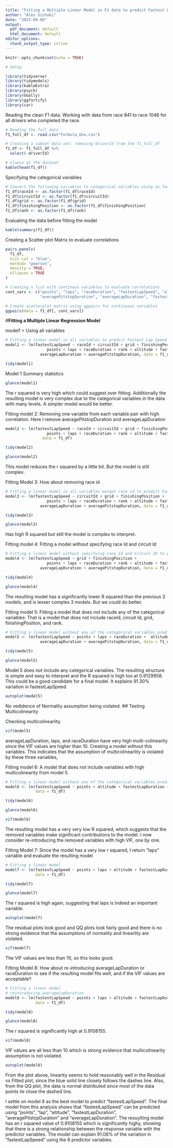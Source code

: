 ---
title: "Fitting a Multiple Linear Model in F1 data to predict Fastest Lap Speed."
author: "Alex Gichuki"
date: "2023-04-08"
output:
  pdf_document: default
  html_document: default
editor_options:
  chunk_output_type: inline
---

```{r setup, include=FALSE}
knitr::opts_chunk$set(echo = TRUE)
```


```{r, message=FALSE warning=false}
# Setup

library(tidyverse)
library(tidymodels)
library(kableExtra)
library(psych)
library(GGally)
library(ggfortify)
library(car)
```

Reading the clean F1 data. Working with data from race 841 to race 1046 for all drivers who completed the race.
```{r, message=FALSE}
# Reading the full data
f1_full_df <- read.csv("Formula_One.csv")

# Creating a subset data set: removing driverId from the f1_full_df
f1_df <- f1_full_df %>%
  select(-driverId)

# Glance at the dataset
kable(head(f1_df))
```

Specifying the categorical variables
```{r, message=FALSE}
# Convert the following variables to categorical variables using as.factor()
f1_df$raceId <- as.factor(f1_df$raceId)
f1_df$circuitId <- as.factor(f1_df$circuitId)
f1_df$grid <- as.factor(f1_df$grid)
f1_df$finishingPosition <- as.factor(f1_df$finishingPosition)
f1_df$rank <- as.factor(f1_df$rank)


```



Evaluating the data before fitting the model
```{r, message=FALSE}
kable(summary(f1_df))
```


Creating a Scatter plot Matrix to evaluate correlations
```{r, message=FALSE}
pairs.panels(
  f1_df,
  hist.col = "blue",
  method= "pearson",
  density = TRUE,
  ellipses = TRUE
)
```

```{r, message=FALSE}
# Creating a list with continous variables to evaluate correlations
cont_vars <- c("points", "laps", "raceDuration", "fastestLapSpeed", "altitude",
               "averagePitstopDuration", "averageLapDuration", "fastestLapDuration")

# Create scatterplot matrix using ggpairs for continuous variables
ggpairs(data = f1_df[, cont_vars])

```


#**Fitting a Multiple Linear Regression Model**

model1 = Using all variables
```{r, message=FALSE}
# Fitting a linear model in all variables to predict Fastest Lap Speed
model1 <- lm(fastestLapSpeed ~ raceId + circuitId + grid + finishingPosition +
                  points + laps + raceDuration + rank + altitude + fastestLapDuration +
               averageLapDuration + averagePitstopDuration, data = f1_df)

tidy(model1)

```

Model 1 Summary statistics
```{r, message=FALSE}
glance(model1)
```

The r squared is very high which could suggest over fitting. Additionally the resulting model is very complex due to the categorical variables in the data with many levels. A simpler  model would be better.

Fitting model 2:
Removing one variable from each variable pair with high correlation. Here I remove averagePitstopDuration and averageLapDuration 

```{r, message=FALSE}
model2 <- lm(fastestLapSpeed ~ raceId + circuitId + grid + finishingPosition +
                  points + laps + raceDuration + rank + altitude + fastestLapDuration, 
                data = f1_df)

tidy(model2)
```

```{r, message=FALSE}
glance(model2)
```
This model reduces the r squared by a little bit. But the model is still complex.


Fitting Model 3: 
How about removing race id

```{r, message=FALSE}
# Fitting a linear model in all variables except race id to predict Fastest Lap Speed
model3 <- lm(fastestLapSpeed ~ circuitId + grid + finishingPosition +
                  points + laps + raceDuration + rank + altitude + fastestLapDuration +
               averageLapDuration + averagePitstopDuration, data = f1_df)

tidy(model3)
```
```{r, message=FALSE}
glance(model3)
```
Has high R squared but still the model is complex to interpret.

Fitting model 4:
Fitting a model without specifying race Id and circuit Id
```{r, message=FALSE}
# Fitting a linear model without specifying race Id and Circuit ID to predict Fastest Lap Speed
model4 <- lm(fastestLapSpeed ~ grid + finishingPosition +
                  points + laps + raceDuration + rank + altitude + fastestLapDuration +
               averageLapDuration + averagePitstopDuration, data = f1_df)

tidy(model4)
```

```{r, message=FALSE}
glance(model4)
```
The resulting model has a significantly lower R squared than the previous 3 models, and is lesser complex 3 models. But we could do better.




Fitting model 5:
Fitting a model that does not include any of the categorical variables: That is a model that does not include raceId, circuit Id, grid, finishingPosition, and rank.  
```{r, message=FALSE}
# Fitting a linear model without any of the categorical variables predict Fastest Lap Speed
model5 <- lm(fastestLapSpeed ~ points + laps + raceDuration +  altitude + fastestLapDuration +
               averageLapDuration + averagePitstopDuration, data = f1_df)

tidy(model5)
```

```{r, message=FALSE}
glance(model5)
```
Model 5 does not include any categorical variables. The resulting structure is simple and easy to interpret and the R squared is high too at 0.9129958. This could be a good candidate for a final model. It explains 91.30% variation in fastestLapSpeed. 


```{r, message = FALSE}
autoplot(model5)
```
No vedidence of Normality assumption being violated. 
## Testing Multicolinearity

Checking multicolinearlity
```{r, message=FALSE}
vif(model5)
```

averageLapDuration, laps, and raceDuration have very high multi-colinearity since the VIF values are higher than 10. Creating a model without this variables. This indicates that the assumption of multicolinearlity is violated by these three variables,



Fitting model 6:
A model that does not include variables with high mutlicolinearity from model 5.
```{r, message=FALSE}
# Fitting a linear model without any of the categorical variables predict Fastest Lap Speed
model6 <- lm(fastestLapSpeed ~ points + altitude + fastestLapDuration + averagePitstopDuration,
             data = f1_df)

tidy(model6)
```

```{r, message=FALSE}
glance(model6)
```

```{r, message=FALSE}
vif(model6)
```

The resulting model has a very very low R squared, which suggests that the removed variables make significant contributions to the model.
I now consider re-introducing the removed variables with high VIF, one by one.


Fitting Model 7:
Since the model has a very low r squared, I return "laps" variable and evaluate the resulting model
```{r, message=FALSE}
# Fitting a linear model 
model7 <- lm(fastestLapSpeed ~ points + laps + altitude + fastestLapDuration + averagePitstopDuration,
             data = f1_df)

tidy(model7)
```

```{r, message=False}
glance(model7)
```

The r squared is high again, suggesting that laps is indeed an important variable.

```{r, message=FALSE}
autoplot(model7)
```

The residual plots look good and QQ plots look fairly good and there is no strong evidence that the assumptions of normality and linearlity are violated.


```{r, message=FALSE}
vif(model7)
```

The VIF values are less than 10, so this looks good.


Fitting Model 8:
How about re-introducing averageLapDuration or raceDuration to see if the resulting model fits well, and if the VIF values are acceptable?

```{r, message=FALSE}
# Fitting a linear model 
# reintroducing averageLapDuration
model8 <- lm(fastestLapSpeed ~ points + laps + altitude + fastestLapDuration + averagePitstopDuration + averageLapDuration,
             data = f1_df)

tidy(model8)
```
```{r, message=}
glance(model8)
```
The r squared is significantly high at 0.9108155.

```{r, message=FALSE}
vif(model8)
```

VIF values are all less than 10 which is strong evidence that multicolinearity assumption is not violated.


```{r, message=FALSE}
autoplot(model8)
```

From the plot above, linearity seems to hold reasonably well in the Residual vs Fitted plot, since the blue solid line closely follows the dashes line. Also, from the QQ plot, the data is normal distributed since most of the data points lie close the dashed line.


I settle on model 8 as the best model to predict "fastestLapSpeed". 
The final model from this analysis shows that "fastestLapSpeed" can be predicted using "points", "lap", "altitude", "fastestLapDuration", "averagePitstopDuration" and "averageLapDuration". The resuylting model has an r squared value of 0.9108155	which is significantly highy, showing that there is a strong relationship between the response variable with the predictor variables. The model can explain 91.08% of the variation in "fastestLapSpeed" using the 6 predictor variables. 
 